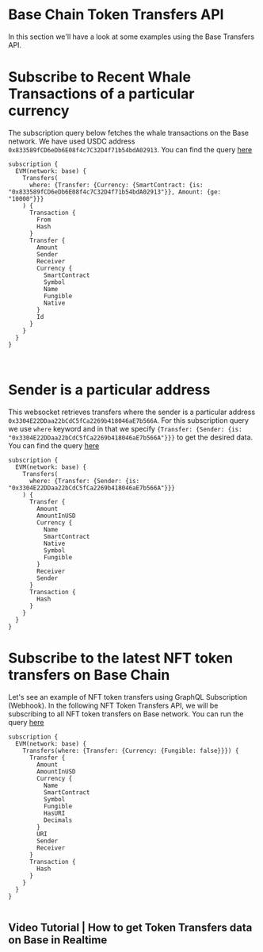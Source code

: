 # Base Chain Token Transfers API

In this section we'll have a look at some examples using the Base Transfers API.

<head>
<meta name="title" content="Base Transfers API"/>
<meta name="description" content="Get all historical & realtime transfers details for an address or a contract, capturing internal transfers, external transfers and token transfers."/>
<meta name="keywords" content="Base transfers api, Base transfers python api, Base transfers scan api, Base transfers api docs, transfers crypto api, transfers blockchain api, Base network api"/>
<meta name="robots" content="index, follow"/>
<meta http-equiv="Content-Type" content="text/html; charset=utf-8"/>
<meta name="language" content="English"/>

<!-- Open Graph / Facebook -->

<meta property="og:type" content="website" />
<meta property="og:title" content="Base Transfers API" />
<meta
  property="og:description"
  content="Get all historical & realtime transfers for an address or a contract, capturing internal transfers, external transfers and token transfers."
/>

<!-- Twitter -->

<meta property="twitter:card" content="summary_large_image" />
<meta property="twitter:title" content="Base Transfers API" />
<meta property="twitter:description" content="Get all historical & realtime transfers for an address or a contract, capturing internal transfers, external transfers and token transfers." />
</head>


# Subscribe to Recent Whale Transactions of a particular currency

The subscription query below fetches the whale transactions on the Base network. We have used USDC address `0x833589fCD6eDb6E08f4c7C32D4f71b54bdA02913`. You can find the query [here](https://ide.bitquery.io/Whale-transfers-of-USDC-on-base#)

```
subscription {
  EVM(network: base) {
    Transfers(
      where: {Transfer: {Currency: {SmartContract: {is: "0x833589fCD6eDb6E08f4c7C32D4f71b54bdA02913"}}, Amount: {ge: "10000"}}}
    ) {
      Transaction {
        From
        Hash
      }
      Transfer {
        Amount
        Sender
        Receiver
        Currency {
          SmartContract
          Symbol
          Name
          Fungible
          Native
        }
        Id
      }
    }
  }
}



```

# Sender is a particular address

This websocket retrieves transfers where the sender is a particular address `0x3304E22DDaa22bCdC5fCa2269b418046aE7b566A`. For this subscription query we use `where` keyword and in that we specify `{Transfer: {Sender: {is: "0x3304E22DDaa22bCdC5fCa2269b418046aE7b566A"}}}` to get the desired data. You can find the query [here](https://ide.bitquery.io/Sender-is-a-particular-address_3#)

```
subscription {
  EVM(network: base) {
    Transfers(
      where: {Transfer: {Sender: {is: "0x3304E22DDaa22bCdC5fCa2269b418046aE7b566A"}}}
    ) {
      Transfer {
        Amount
        AmountInUSD
        Currency {
          Name
          SmartContract
          Native
          Symbol
          Fungible
        }
        Receiver
        Sender
      }
      Transaction {
        Hash
      }
    }
  }
}

```

# Subscribe to the latest NFT token transfers on Base Chain

Let's see an example of NFT token transfers using GraphQL Subscription (Webhook). In the following NFT Token Transfers API, we will be subscribing to all NFT token transfers on Base network. You can run the query [here](https://ide.bitquery.io/NFT-Token-Transfers-API_4#)

```
subscription {
  EVM(network: base) {
    Transfers(where: {Transfer: {Currency: {Fungible: false}}}) {
      Transfer {
        Amount
        AmountInUSD
        Currency {
          Name
          SmartContract
          Symbol
          Fungible
          HasURI
          Decimals
        }
        URI
        Sender
        Receiver
      }
      Transaction {
        Hash
      }
    }
  }
}


```

## Video Tutorial | How to get Token Transfers data on Base in Realtime

<VideoPlayer url="https://www.youtube.com/watch?v=KamFAWPsE-4" />
